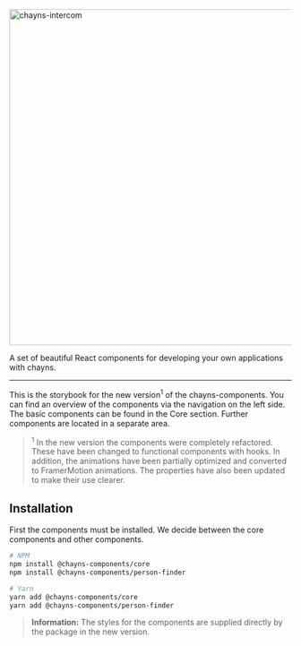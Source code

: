 
<Meta title="Introduction" />

<link
    href="https://fonts.googleapis.com/css2?family=Roboto:wght@400;700;900&display=swap"
    rel="stylesheet"
/>

<div style={{ textAlign: 'center' }}>
    <img src="https://chayns.space/77896-21884/chayns_components.png" width="600px" alt="chayns-intercom"/>
    <p style={{ fontSize: '85%', opacity: 0.85, marginTop: 0 }}>
        A set of beautiful React components for developing your own applications with chayns.
    </p>
</div>

---

<p style={{ fontSize: '1.1rem' }}>
    This is the storybook for the new version<sup>1</sup> of the chayns-components. You can find an
    overview of the components via the navigation on the left side. The basic components can be
    found in the Core section. Further components are located in a separate area.
</p>

> <sup>1</sup> In the new version the components were completely refactored. These have been
> changed to functional components with hooks. In addition, the animations have been partially
> optimized and converted to FramerMotion animations. The properties have also been updated to
> make their use clearer.

<h2 style={{ marginTop: '32px' }}>Installation</h2>

<p style={{ fontSize: '1.1rem' }}>
    First the components must be installed. We decide between the core components and other
    components.
</p>

```bash
# NPM
npm install @chayns-components/core
npm install @chayns-components/person-finder

# Yarn
yarn add @chayns-components/core
yarn add @chayns-components/person-finder
```
> **Information:** The styles for the components are supplied directly by the package in the new
> version.

